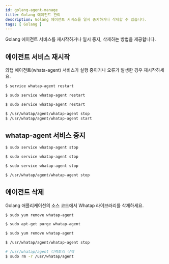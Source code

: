 ```yaml
---
id: golang-agent-manage
title: Golang 에이전트 관리
description: Golang 에이전트 서비스를 일시 중지하거나 삭제할 수 있습니다.
tags: [ Golang ]
---
```



Golang 에이전트 서비스를 재시작하거나 일시 중지, 삭제하는 방법을 제공합니다.

## 에이전트 서비스 재시작

와탭 에이전트(whata-agent) 서비스가 실행 중이거나 오류가 발생한 경우 재시작하세요.

<Tabs groupId="golang">
<TabItem value="redhat-centos" label="RedHat/CentOS">

```bash title='SH'
$ service whatap-agent restart
```

</TabItem>
<TabItem value="debian-ubuntu" label="Debian/Ubuntu">

```bash title='SH'
$ sudo service whatap-agent restart
```

</TabItem>
<TabItem value="amazonlinux" label="Amazon Linux">

```bash title='SH'
$ sudo service whatap-agent restart
```

</TabItem>
<TabItem value="alpinelinux" label="Alpine Linux">

```bash title='SH'
$ /usr/whatap/agent/whatap-agent stop
$ /usr/whatap/agent/whatap-agent start
```

</TabItem>
</Tabs>

## whatap-agent 서비스 중지

<Tabs groupId="golang">
<TabItem value="redhat-centos" label="RedHat/CentOS">

```bash title='SH'
$ sudo service whatap-agent stop
```

</TabItem>
<TabItem value="debian-ubuntu" label="Debian/Ubuntu">

```bash title='SH'
$ sudo service whatap-agent stop
```

</TabItem>
<TabItem value="amazonlinux" label="Amazon Linux">

```bash title='SH'
$ sudo service whatap-agent stop
```

</TabItem>
<TabItem value="alpinelinux" label="Alpine Linux">

```bash title='SH'
$ /usr/whatap/agent/whatap-agent stop
```

</TabItem>
</Tabs>

## 에이전트 삭제

Golang 애플리케이션의 소스 코드에서 Whatap 라이브러리를 삭제하세요.

<Tabs groupId="golang">
<TabItem value="redhat-centos" label="RedHat/CentOS">

```bash title='SH'
$ sudo yum remove whatap-agent
```

</TabItem>
<TabItem value="debian-ubuntu" label="Debian/Ubuntu">

```bash title='SH'
$ sudo apt-get purge whatap-agent
```

</TabItem>
<TabItem value="amazonlinux" label="Amazon Linux">

```bash title='SH'
$ sudo yum remove whatap-agent
```

</TabItem>
<TabItem value="alpinelinux" label="Alpine Linux">

```bash title='SH'
$ /usr/whatap/agent/whatap-agent stop

# /usr/whatap/agent 디렉토리 삭제
$ sudo rm -r /usr/whatap/agent
```

</TabItem>
</Tabs>